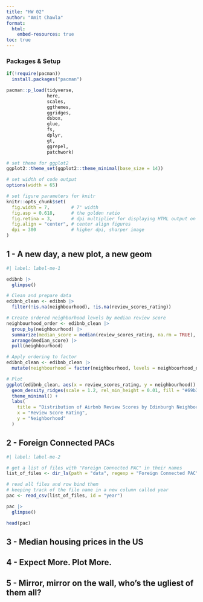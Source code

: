 ---
title: "HW 02"
author: "Amit Chawla"
format: 
  html:
    embed-resources: true
toc: true
---

### Packages & Setup

```{r}

if(!require(pacman))
  install.packages("pacman")

pacman::p_load(tidyverse,
               here,
               scales,
               ggthemes,
               ggridges,
               dsbox,
               glue,
               fs,
               dplyr,
               gt,
               ggrepel,
               patchwork)

# set theme for ggplot2
ggplot2::theme_set(ggplot2::theme_minimal(base_size = 14))

# set width of code output
options(width = 65)

# set figure parameters for knitr
knitr::opts_chunk$set(
  fig.width = 7,        # 7" width
  fig.asp = 0.618,      # the golden ratio
  fig.retina = 3,       # dpi multiplier for displaying HTML output on retina
  fig.align = "center", # center align figures
  dpi = 300             # higher dpi, sharper image
)
```

## 1 - A new day, a new plot, a new geom

```{r}
#| label: label-me-1

edibnb |>
  glimpse()

# Clean and prepare data
edibnb_clean <- edibnb |>
  filter(!is.na(neighbourhood), !is.na(review_scores_rating))

# Create ordered neighborhood levels by median review score
neighbourhood_order <- edibnb_clean |>
  group_by(neighbourhood) |>
  summarize(median_score = median(review_scores_rating, na.rm = TRUE), .groups = "drop") |>
  arrange(median_score) |>
  pull(neighbourhood)

# Apply ordering to factor
edibnb_clean <- edibnb_clean |>
  mutate(neighbourhood = factor(neighbourhood, levels = neighbourhood_order))

# Plot
ggplot(edibnb_clean, aes(x = review_scores_rating, y = neighbourhood)) +
  geom_density_ridges(scale = 1.2, rel_min_height = 0.01, fill = "#69b3a2", alpha = 0.7) +
  theme_minimal() +
  labs(
    title = "Distribution of Airbnb Review Scores by Edinburgh Neighborhood",
    x = "Review Score Rating",
    y = "Neighborhood"
  )
```

## 2 - Foreign Connected PACs

```{r}
#| label: label-me-2

# get a list of files with "Foreign Connected PAC" in their names
list_of_files <- dir_ls(path = "data", regexp = "Foreign Connected PAC")

# read all files and row bind them
# keeping track of the file name in a new column called year
pac <- read_csv(list_of_files, id = "year")

pac |>
  glimpse()

head(pac)
```

## 3 - Median housing prices in the US

## 4 - Expect More. Plot More.

## 5 - Mirror, mirror on the wall, who’s the ugliest of them all?
